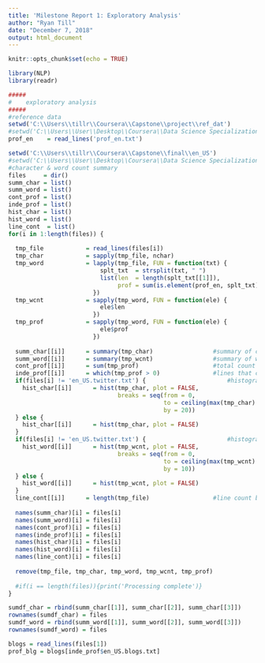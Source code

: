 ---
title: 'Milestone Report 1: Exploratory Analysis'
author: "Ryan Till"
date: "December 7, 2018"
output: html_document
---

```{r setup, include=FALSE}
knitr::opts_chunk$set(echo = TRUE)
```

```{r processing, echo=FALSE, cache=TRUE}

library(NLP)
library(readr)

#####
#    exploratory analysis
#####
#reference data
setwd('C:\\Users\\tillr\\Coursera\\Capstone\\project\\ref_dat')
#setwd('C:\\Users\\User\\Desktop\\Coursera\\Data Science Specialization\\Capstone\\ref_dat')
prof_en    = read_lines('prof_en.txt')

setwd('C:\\Users\\tillr\\Coursera\\Capstone\\final\\en_US')
#setwd('C:\\Users\\User\\Desktop\\Coursera\\Data Science Specialization\\Capstone\\final\\en_US')
#character & word count summary
files     = dir()
summ_char = list()
summ_word = list()
cont_prof = list()
inde_prof = list()
hist_char = list()
hist_word = list()
line_cont  = list()
for(i in 1:length(files)) {
  
  tmp_file            = read_lines(files[i])
  tmp_char            = sapply(tmp_file, nchar)
  tmp_word            = lapply(tmp_file, FUN = function(txt) {
                          splt_txt  = strsplit(txt, " ")
                          list(len  = length(splt_txt[[1]]), 
                               prof = sum(is.element(prof_en, splt_txt)))
                        })
  tmp_wcnt            = sapply(tmp_word, FUN = function(ele) { 
                          ele$len  
                        })
  tmp_prof            = sapply(tmp_word, FUN = function(ele) { 
                          ele$prof  
                        })
  
  summ_char[[i]]      = summary(tmp_char)                 #summary of character count per line
  summ_word[[i]]      = summary(tmp_wcnt)                 #summary of word count per line
  cont_prof[[i]]      = sum(tmp_prof)                     #total count of profanities in file (ISSUE 1)
  inde_prof[[i]]      = which(tmp_prof > 0)               #lines that contain profanities by file (ISSUE 1)
  if(files[i] != 'en_US.twitter.txt') {                       #histogram of character counts by file (ISSUE 2)
    hist_char[[i]]      = hist(tmp_char, plot = FALSE,      
                               breaks = seq(from = 0, 
                                            to = ceiling(max(tmp_char) / 20) * 20, 
                                            by = 20))
  } else {
    hist_char[[i]]      = hist(tmp_char, plot = FALSE)
  }
  if(files[i] != 'en_US.twitter.txt') {                       #histogram of word counts by file (ISSUE 2)
    hist_word[[i]]      = hist(tmp_wcnt, plot = FALSE,      
                               breaks = seq(from = 0, 
                                            to = ceiling(max(tmp_wcnt) / 10) * 10, 
                                            by = 10))
  } else {
    hist_word[[i]]      = hist(tmp_wcnt, plot = FALSE)
  }
  line_cont[[i]]      = length(tmp_file)                  #line count by file
  
  names(summ_char)[i] = files[i]
  names(summ_word)[i] = files[i]
  names(cont_prof)[i] = files[i]
  names(inde_prof)[i] = files[i]
  names(hist_char)[i] = files[i]
  names(hist_word)[i] = files[i]
  names(line_cont)[i] = files[i]
  
  remove(tmp_file, tmp_char, tmp_word, tmp_wcnt, tmp_prof)
  
  #if(i == length(files)){print('Processing complete')}
}

sumdf_char = rbind(summ_char[[1]], summ_char[[2]], summ_char[[3]])
rownames(sumdf_char) = files
sumdf_word = rbind(summ_word[[1]], summ_word[[2]], summ_word[[3]])
rownames(sumdf_word) = files

blogs = read_lines(files[1])
prof_blg = blogs[inde_prof$en_US.blogs.txt]

```